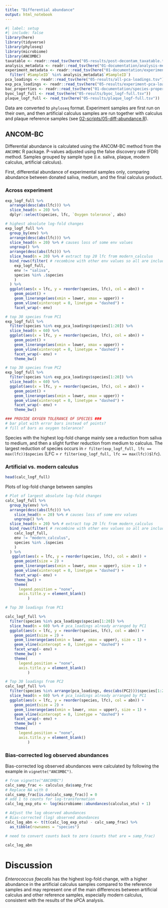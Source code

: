 ```yaml
---
title: "Differential abundance"
output: html_notebook
---
```


```r
#| label: setup
#| include: false
library(here)
library(tidyverse)
library(phyloseq)
library(microbiome)
library(ANCOMBC)
taxatable <- readr::read_tsv(here("05-results/post-decontam_taxatable.tsv"))
analysis_metadata <- readr::read_tsv(here("01-documentation/analysis-metadata.tsv"))
experiment_metadata <- readr::read_tsv(here("01-documentation/experiment-metadata.tsv")) %>%
  filter(`#SampleID` %in% analysis_metadata$`#SampleID`)
pca_loadings <- readr::read_tsv(here("05-results/all-pca-loadings.tsv"))
exp_pca_loadings <- readr::read_tsv(here("05-results/experiment-pca-loadings.tsv"))
bac_properties <- readr::read_tsv(here("01-documentation/species-properties.tsv"))
byoc_logf_full <- read_tsv(here("05-results/byoc_logf-full.tsv"))
plaque_logf_full <- read_tsv(here("05-results/plaque_logf-full.tsv"))
```

Data are converted to `phyloseq` format. Experiment samples are first run on
their own, and then artificial calculus samples are run together with calculus
and plaque reference samples
(see [02-scripts/05-diff-abundance.R](../02-scripts/05-diff-abundance.R)).

## ANCOM-BC

Differential abundance is calculated using the ANCOM-BC method from the `ANCOMBC`
R package. P-values adjusted using the false discovery rate (FDR) method. Samples
grouped by sample type (i.e. saliva, plaque, modern calculus, artificial calculus).

First, differential abundance of experimental samples only, comparing abundance
between donated saliva, medium, and the final calculus product.

### Across experiment

```r
exp_logf_full %>%
  arrange(desc(abs(lfc))) %>%
  slice_head(n = 20) %>%
  dplyr::select(species, lfc, `Oxygen tolerance`, abs)

# highest absolute log-fold changes
exp_logf_full %>% 
  group_by(env) %>% 
  arrange(desc(abs(lfc))) %>%
  slice_head(n = 20) %>% # causes loss of some env values
  ungroup() %>%
  arrange(desc(abs(lfc))) %>%
  slice_head(n = 20) %>% # extract top 20 lfc from modern_calculus
  bind_rows(filter( # recombine with other env values so all are included in plot
    exp_logf_full, 
    env != "saliva",
    species %in% .$species
    )
  ) %>%
  ggplot(aes(x = lfc, y = reorder(species, lfc), col = abn)) +
    geom_point() +
    geom_linerange(aes(xmin = lower, xmax = upper)) +
    geom_vline(xintercept = 0, linetype = "dashed") +
    facet_wrap(~ env)

# top 30 species from PC1
exp_logf_full %>%
  filter(species %in% exp_pca_loadings$species[1:20]) %>% 
  slice_head(n = 60) %>% 
  ggplot(aes(x = lfc, y = reorder(species, lfc), col = abn)) +
    geom_point() +
    geom_linerange(aes(xmin = lower, xmax = upper)) +
    geom_vline(xintercept = 0, linetype = "dashed") +
    facet_wrap(~ env) +  
    theme_bw()

# top 30 species from PC2
exp_logf_full %>%
  filter(species %in% exp_pca_loadings$species[1:20]) %>% 
  slice_head(n = 60) %>% 
  ggplot(aes(x = lfc, y = reorder(species, lfc), col = abn)) +
    geom_point() +
    geom_linerange(aes(xmin = lower, xmax = upper)) +
    geom_vline(xintercept = 0, linetype = "dashed") +
    facet_wrap(~ env) +
    theme_bw()

### PROVIDE OXYGEN TOLERANCE OF SPECIES ###
# bar plot with error bars instead of points?
# fill of bars as oxygen tolerance?
```

Species with the highest log-fold change mainly see a reduction from saliva to
medium, and then a slight further reduction from medium to calculus. The largest
reduction of species occurs in
`r filter(exp_logf_full, lfc == max(lfc))$species`
(LFC = `r filter(exp_logf_full, lfc == max(lfc))$lfc`).

### Artificial vs. modern calculus

```r
head(calc_logf_full)
```

Plots of log-fold change between samples

```r
# Plot of largest absolute log-fold changes
calc_logf_full %>%
  group_by(env) %>% 
  arrange(desc(abs(lfc))) %>%
    slice_head(n = 20) %>% # causes loss of some env values
    ungroup() %>%
  slice_head(n = 20) %>% # extract top 20 lfc from modern_calculus
  bind_rows(filter( # recombine with other env values so all are included in plot
    calc_logf_full, 
    env != "modern_calculus",
    species %in% .$species
    )
  ) %>% 
   ggplot(aes(x = lfc, y = reorder(species, lfc), col = abn)) +
    geom_point(size = 2) +
    geom_linerange(aes(xmin = lower, xmax = upper), size = 1) +
    geom_vline(xintercept = 0, linetype = "dashed") +
    facet_wrap(~ env) +
    theme_bw() +
    theme(
      legend.position = "none",
      axis.title.y = element_blank()
          )

# Top 30 loadings from PC1

calc_logf_full %>%
  filter(species %in% pca_loadings$species[1:20]) %>% 
  slice_head(n = 60) %>% # pca_loadings already arranged by PC1
  ggplot(aes(x = lfc, y = reorder(species, lfc), col = abn)) +
    geom_point(size = 2) +
    geom_linerange(aes(xmin = lower, xmax = upper), size = 1) +
    geom_vline(xintercept = 0, linetype = "dashed") +
    facet_wrap(~ env) +
    theme_bw() +
    theme(
      legend.position = "none",
      axis.title.y = element_blank()
          )

# Top 30 loadings from PC2
calc_logf_full %>%
  filter(species %in% arrange(pca_loadings, desc(abs(PC2)))$species[1:20]) %>%
  slice_head(n = 60) %>% # pca_loadings already arranged by PC1
  ggplot(aes(x = lfc, y = reorder(species, lfc), col = abn)) +
    geom_point(size = 2) +
    geom_linerange(aes(xmin = lower, xmax = upper), size = 1) +
    geom_vline(xintercept = 0, linetype = "dashed") +
    facet_wrap(~ env) +
    theme_bw() +
    theme(
      legend.position = "none",
      axis.title.y = element_blank()
          )
```

### Bias-corrected log observed abundances

Bias-corrected log observed abundances were calculated by following the example
in `vignette("ANCOMBC")`.

```r
# from vignette("ANCOMBC")
calc_samp_frac <- calculus_da$samp_frac
# Replace NA with 0
calc_samp_frac[is.na(calc_samp_frac)] = 0 
# add 1 to counts for log-transformation
calc_log_exp_otu <- log(microbiome::abundances(calculus_otu) + 1)

# Adjust the log observed abundances
# Bias-corrected (log) observed abundances
calc_log_abn <- t(t(calc_log_exp_otu) - calc_samp_frac) %>%
  as_tibble(rownames = "species")

# need to convert counts back to zero (counts that are = samp_frac)

calc_log_abn
```

# Discussion

*Enterococcus faecalis* has the highest log-fold change, with a higher abundance
in the artificial calculus samples compared to the reference samples and
may represent one of the main differences between artificial calculus and other
reference samples, especially modern calculus, consistent with the results of the
sPCA analysis.
